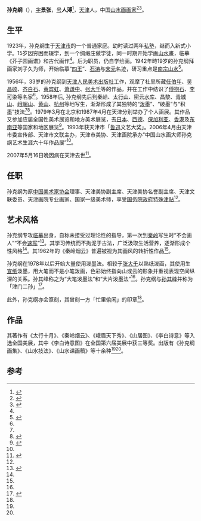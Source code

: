 {{Infobox person
| 姓名       = 孙克纲
| 图像       = Sun Kegang.jpg
| 图像大小   = 200px
| caption    = 1991年的孙克纲（右）
| 字         = 景张
| 号         = 人溥
| 出生名    = 
| 出生日期   = {{Birth date|1923|3|2}} 
| 出生地     = {{ROC-1921}}[[天津|天津]]
| 死亡日期   = {{death date and age|2007|5|16|1923|3|2}}
| 死亡地     = {{PRC}}[[天津市|天津市]]
| 国籍      = {{PRC}}
| 居住地     = {{PRC}}[[天津市|天津市]]
| 籍贯       = 
| 种族       = [[汉族|汉族]]
| 語言       = [[汉语|汉语]]（[[天津话|天津话]]）
| 職業       = [[画家|画家]]     
}}

'''孙克纲'''（{{bd|1923年|3月2日|2007年|5月16日|catIdx=S孙}}），[[表字|字]]'''景张'''，[[号|号]]'''人溥'''<ref name=A>{{cite journal|title=画家孙克纲先生简介及作品|journal=天津政协公报|year=2009|volume=5}}</ref>，[[天津|天津]]人，中国[[山水画|山水画]][[画家|画家]]<ref name=B>{{Cite book |title=中国艺术家辞典·现代第二分册 |author1=北京语言学院《中国艺术家辞典》编委会 |publisher=湖南人民出版社 |year=1986 }}</ref><ref>{{Cite book |title=中国当代国画家辞典 |author1=金通达|author2=陈租范|author3=刘才昌|author4=王梦湖 |publisher=浙江人民出版社 |year=2001 |isbn=7-213-02258-X }}</ref>。

== 生平 ==
1923年，孙克纲生于[[天津市|天津市]]的一个普通家庭。幼时读过两年[[私塾|私塾]]，继而入新式小学。15岁因穷困而辍学，到一个绸缎庄做学徒，同一时期开始学画[[山水畫|山水畫]]，临摹《芥子园画谱》和古代画作<ref name=B/>。后为职员，仍自学绘画。1942年時19岁的孙克纲拜画家刘子久为师，开始临摹“[[四王|四王]]”、[[石涛|石涛]]与[[宋朝|宋]][[元朝|元]]名迹，研习重点是[[南宗_(中国艺术)|南宗山水]]<ref name=C>{{cite journal|title=山鸣谷应  孙克纲的山水画|author=郎绍君 |journal=美术之友|year=2006|issue=4}}</ref>。

1956年，33岁的孙克纲到[[天津人民美术出版社|天津人民美术出版社]]工作，观摩了社里所藏[[任伯年|任伯年]]、[[吴昌硕|吴昌硕]]、[[齐白石|齐白石]]、[[黄宾虹|黄宾虹]]、[[萧谦中|萧谦中]]、[[张大千|张大千]]等的作品，并在工作中结识了[[傅抱石|傅抱石]]、[[李可染|李可染]]等名家<ref name=C/>。1958年后, 孙克纲先后到[[秦岭|秦岭]]、[[太行山|太行山]]、[[密云水库|密云水库]]、[[昌黎|昌黎]]、[[青城山|青城山]]、[[峨嵋山|峨嵋山]]、[[黄山|黄山]]、[[杭州|杭州]]等地写生，渐渐形成了其独特的“[[泼墨|泼墨]]”、“破墨”与“积墨”技法<ref name=C/><ref name=D>{{cite journal|title=孙克纲的山水画|author=[[孙其峰|孙其峰]] |journal=美术|year=1996|issue=6}}</ref>。1979年3月在北京和1987年4月在天津分别举办了个人画展。其作品又参加应届全国性美术展览和地方美术展览，去[[日本|日本]]、[[西德|西德]]、[[保加利亚|保加利亚]]、[[香港|香港]]及[[东南亚|东南亚]]等国家和地区展览<ref name=E>{{Citeweb|title=孙克纲|url=http://old.zhsh5000.com/grzt.asp?id=465|work=大中华书画网|accessdate=2020-07-04|archive-date=2020-07-04|archive-url=https://web.archive.org/web/20200704050948/http://old.zhsh5000.com/grzt.asp?id=465|dead-url=no}}</ref>。1993年获天津市「[[鲁迅|鲁迅]]文艺大奖」。2006年4月由天津市委宣传部、天津市文联主办，天津市美协、天津画院承办“中国山水画大师孙克纲艺术生涯六十年作品展”<ref name=A/>。

2007年5月16日晚因病在天津去世<ref name=F>{{Citeweb|title=知名山水画家孙克纲16日晚在天津病逝 享年85岁|url=http://www.caaan.cn/newsdetail-946.html|work=新华社|author=中国美术协会网|date=2007-05-17|accessdate=2020-07-04|archive-date=2020-07-05|archive-url=https://web.archive.org/web/20200705131921/http://www.caaan.cn/newsdetail-946.html|dead-url=no}}</ref>。

== 任职 ==
孙克纲为原[[中国美术家协会|中国美术家协会]]理事、天津美协副主席、天津美协名誉副主席、天津文联委员、天津画院专业画家、国家一级美术师，享受[[国务院政府特殊津贴|国务院政府特殊津贴]]<ref name=A/>。

== 艺术风格 ==
{{quote box
|width = 28em |align = right |bgcolor = #c6dbf7 |salign = right
|quote=无论是泼墨法、积墨法以及破墨法，孙克纲都在传统的基础上作了新的探索和运用。
|source=——[[孙其峰|孙其峰]]<ref name=C/><ref name=D/>}}

孙克纲专攻[[临摹|临摹]]出身，自称未接受过理论性的指导，第一次到[[秦岭|秦岭]]写生时“不会画人”“不会[[速写|速写]]”<ref name=G>{{cite journal|title=师法造化  参酌古今——孙克纲访谈|author=张公者 |journal=中国书画|year=2006|issue=6}}</ref>。其学习传统而不拘泥于古法，广泛汲取生活营养，逐渐形成个性风格<ref name=F/>。其1962年的《秦岭烟云》普遍被视为其画风的转折性作品<ref name=C/>。

孙克纲在1978年以后开始大量使用泼墨法。相较于[[张大千|张大千]]以熟纸泼画，其使用生[[宣纸|宣纸]]泼墨，用大笔而不是小笔泼画，色彩始终指向山或云的形象并重视表现空间纵深的关系。孙其峰称之为“大笔泼墨法”和“大片泼墨法”<ref name=C/>。孙克纲与[[孙其峰|孙其峰]]并称为「津门二孙」<ref>{{Citeweb|title=“津门二孙”美术馆重逢|url=http://news.cntv.cn/20120328/104757.shtml|work=央视网|date=2012-03-28|accessdate=2020-07-04|archive-date=2020-07-05|archive-url=https://web.archive.org/web/20200705153808/http://news.cntv.cn/20120328/104757.shtml|dead-url=no}}</ref>。

此外，孙克纲亦会篆刻，其曾刻一方「忙里偷闲」的印章<ref name=G/>。

== 作品 ==
其著作有《太行十月》、《秦岭烟云》、《峨眉天下秀》、《山居图》、《李白诗意》等入选全国美展，其中《李白诗意图》在全国第六届美展中获三等奖。出版有《孙克纲画集》、《山水技法》、《山水课画稿》等十余种<ref name=A/><ref name=E/>。

== 参考 ==
{{reflist}}